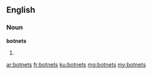 ==English==

===Noun===
'''botnets'''

# {{plural of|botnet}}

[[ar:botnets]]
[[fr:botnets]]
[[ku:botnets]]
[[mg:botnets]]
[[my:botnets]]